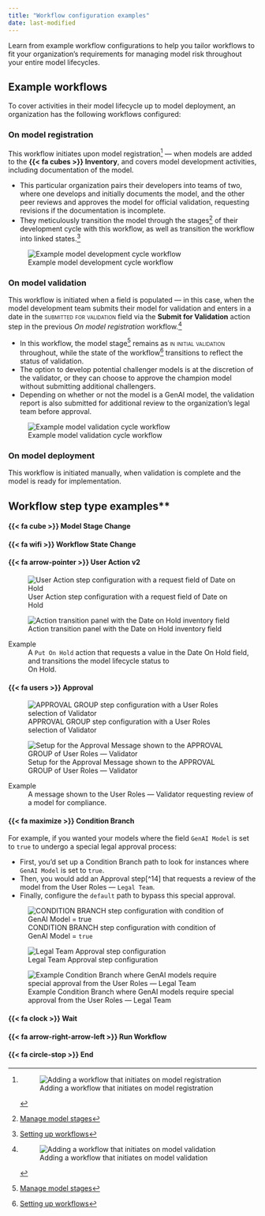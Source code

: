 ```yaml
---
title: "Workflow configuration examples"
date: last-modified
---
```


Learn from example workflow configurations to help you tailor workflows to fit your organization's requirements for managing model risk throughout your entire model lifecycles.

## Example workflows

To cover activities in their model lifecycle up to model deployment, an organization has the following workflows configured:

::: {.panel-tabset}

### On model registration

This workflow initiates upon model registration[^1] — when models are added to the **{{< fa cubes >}} Inventory**, and covers model development activities, including documentation of the model.

- This particular organization pairs their developers into teams of two, where one develops and initially documents the model, and the other peer reviews and approves the model for official validation, requesting revisions if the documentation is incomplete.
- They meticulously transition the model through the stages[^2] of their development cycle with this workflow, as well as transition the workflow into linked states.[^3]

::: {.tc}
![Example model development cycle workflow](example_model-registration-workflow.png){fig-alt="A screenshot showing an example model development cycle workflow" .screenshot group="model-registration"}
:::

### On model validation

This workflow is initiated when a field is populated — in this case, when the model development team submits their model for validation and enters in a date in the [submitted for validation]{.smallcaps} field via the **Submit for Validation** action step in the previous *On model registration* workflow.[^4]

- In this workflow, the model stage[^5] remains as [in initial validation]{.smallcaps} throughout, while the state of the workflow[^6] transitions to reflect the status of validation.
- The option to develop potential challenger models is at the discretion of the validator, or they can choose to approve the champion model without submitting additional challengers.
- Depending on whether or not the model is a GenAI model, the validation report is also submitted for additional review to the organization's legal team before approval.

::: {.tc}
![Example model validation cycle workflow](example_model-validation-workflow.png){fig-alt="A screenshot showing an example model validation cycle workflow" .screenshot group="model-validation"}
:::


### On model deployment

This workflow is initiated manually, when validation is complete and the model is ready for implementation.

:::

## Workflow step type examples**

#### {{< fa cube >}} Model Stage Change

#### {{< fa wifi >}} Workflow State Change

#### {{< fa arrow-pointer >}} User Action v2

:::: {.flex .flex-wrap .justify-around}

::: {.w-50-ns .mt2}

![User Action step configuration with a request field of Date on Hold](configure-user-action.png){fig-alt="A screenshot showing a User Action step configuration with a request field of Date On Hold" .screenshot group="user-action"}

:::

::: {.w-40-ns .mt2}

![Action transition panel with the Date on Hold inventory field](user-action-inventory-field.png){fig-alt="A screenshot showing the action transition panel with the Date On Hold inventory field" .screenshot group="user-action"}

Example
: A `Put On Hold` action that requests a value in the Date On Hold field, and transitions the model lifecycle status to <br>[On Hold]{.bubble}.

:::

::::

#### {{< fa users >}} Approval

:::: {.flex .flex-wrap .justify-around}

::: {.w-50-ns}
![APPROVAL GROUP step configuration with a User Roles selection of Validator](configure-approval-step.png){fig-alt="A screenshot showing an APPROVAL GROUP step configuration with a User Roles selection of Validator" .screenshot group="approval"}

:::

::: {.w-40-ns}
![Setup for the Approval Message shown to the APPROVAL GROUP of User Roles — Validator](approval-group-setup.png){fig-alt="A screenshot showing the setup for the Approval Message shown to the APPROVAL GROUP of User Roles — Validator" .screenshot group="approval"}

Example
: A message shown to the User Roles — Validator requesting review of a model for compliance.

:::

::::

#### {{< fa maximize >}} Condition Branch

For example, if you wanted your models where the field `GenAI Model` is set to `true` to undergo a special legal approval process:

- First, you'd set up a Condition Branch path to look for instances where `GenAI Model` is set to `true`.
- Then, you would add an Approval step[^14] that requests a review of the model from the User Roles — `Legal Team`.
- Finally, configure the `default` path to bypass this special approval. 

:::: {.flex .flex-wrap .justify-around}

::: {.w-50-ns}
![CONDITION BRANCH step configuration with condition of GenAI Model = `true`](configure-condition-branch.png){fig-alt="A screenshot showing a CONDITION BRANCH step configuration with condition of GenAI Model = `true`" .screenshot group="condition"}

:::

::: {.w-50-ns}
![Legal Team Approval step configuration](legal-team-approval.png){fig-alt="Screenshot showing the Legal Team Approval step configuration" .screenshot group="condition"}

:::

::::

::: {.column-margin}
![Example Condition Branch where GenAI models require special approval from the User Roles — Legal Team](example-condition-branch.png){fig-alt="A screenshot showing an example Condition Branch where GenAI models require special approval from the User Roles — Legal Team" .screenshot group="condition"}

:::

#### {{< fa clock >}} Wait

#### {{< fa arrow-right-arrow-left >}} Run Workflow

#### {{< fa circle-stop >}} End

<!-- FOOTNOTES -->

[^1]: ![Adding a workflow that initiates on model registration](example_model-registration.png){fig-alt="A screenshot showing the modal for adding a workflow that initiates on model registration" .screenshot group="model-registration"}

[^2]: [Manage model stages](manage-model-stages.qmd)

[^3]: [Setting up workflows](setting-up-model-workflows.qmd#workflow-states)

[^4]: ![Adding a workflow that initiates on model validation](example_model-validation.png){fig-alt="A screenshot showing the modal for adding a workflow that initiates on model validation" .screenshot group="model-validation"}

[^5]: [Manage model stages](manage-model-stages.qmd)

[^6]: [Setting up workflows](setting-up-model-workflows.qmd#workflow-states)

